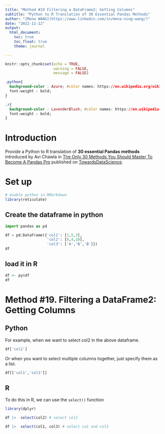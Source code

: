 ```yaml
---
title: "Method #19 Filtering a DataFrame2: Getting Columns"
subtitle: "Python to R Translation of 30 Essential Pandas Methods"
author: "[Mena WANG](https://www.linkedin.com/in/mena-ning-wang/)"
date: "2022-11-12"
output: 
  html_document:
    toc: true
    toc_float: true
    theme: journal

---
```


```r
knitr::opts_chunk$set(echo = TRUE,
                      warning = FALSE,
                      message = FALSE)
```


```css

.python{
  background-color : Azure; #color names: https://en.wikipedia.org/wiki/Web_colors
  font-weight : bold;
}

.r{
  background-color : LavenderBlush; #color names: https://en.wikipedia.org/wiki/Web_colors
  font-weight : bold;
}

```

# Introduction

Provide a Python to R translation of **30 essential Pandas methods** introduced by Avi Chawla in [The Only 30 Methods You Should Master To Become A Pandas Pro](https://towardsdatascience.com/the-only-30-methods-you-should-master-to-become-a-pandas-pro-749795084bb2) published on [TowardsDataScience](https://towardsdatascience.com/).

# Set up

```r
# enable python in RMarkdown
library(reticulate)
```

## Create the dataframe in python

```python
import pandas as pd

df = pd.DataFrame({'col1': [1,5,3],
                   'col2': [8,4,10],
                   'col3': ['A','B','B']})
df
```

## load it in R

```r
df <- py$df
df
```


# Method #19. Filtering a DataFrame2: Getting Columns

## Python

For example, when we want to select col2 in the above dataframe.

```python
df['col2']
```

Or when you want to select multiple columns together, just specify them as a list.

```python
df[['col1','col3']]
```


## R

To do this in R, we can use the `select()` function

```r

library(dplyr)

df |>  select(col2) # select col2

df |>  select(col1, col3) # select co1 and col3
```


